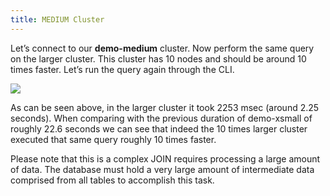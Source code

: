 ---
title: MEDIUM Cluster
---

Let’s connect to our **demo-medium** cluster. Now perform the same query on the larger cluster. 
This cluster has 10 nodes and should be around 10 times faster. Let’s run the query again 
through the CLI.

<Frame caption="Figure 43 Query duration for demo-medium.">
  <img src="/images/42.png" />
</Frame>

As can be seen above, in the larger cluster it took 2253 msec (around 2.25 seconds). When 
comparing with the previous duration of demo-xsmall of roughly 22.6 seconds we can see that 
indeed the 10 times larger cluster executed that same query roughly 10 times faster.

Please note that this is a complex JOIN requires processing a large amount of data. The 
database must hold a very large amount of intermediate data comprised from all tables to 
accomplish this task.